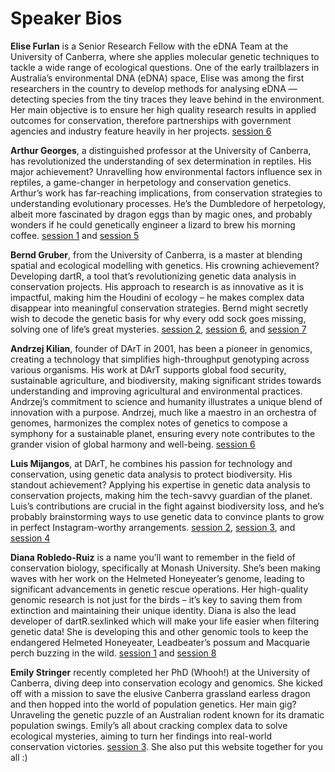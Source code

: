 # Speaker Bios {.unnumbered}

**Elise Furlan** is a Senior Research Fellow with the eDNA Team at the University of Canberra, where she applies molecular genetic techniques to tackle a wide range of ecological questions. One of the early trailblazers in Australia’s environmental DNA (eDNA) space, Elise was among the first researchers in the country to develop methods for analysing eDNA — detecting species from the tiny traces they leave behind in the environment. Her main objective is to ensure her high quality research results in applied outcomes for conservation, therefore partnerships with government agencies and industry feature heavily in her projects. [session 6](session06.qmd)

**Arthur Georges**, a distinguished professor at the University of Canberra, has revolutionized the understanding of sex determination in reptiles. His major achievement? Unravelling how environmental factors influence sex in reptiles, a game-changer in herpetology and conservation genetics. Arthur's work has far-reaching implications, from conservation strategies to understanding evolutionary processes. He's the Dumbledore of herpetology, albeit more fascinated by dragon eggs than by magic ones, and probably wonders if he could genetically engineer a lizard to brew his morning coffee. [session 1](session01.qmd) and [session 5](session05.qmd)

**Bernd Gruber**, from the University of Canberra, is a master at blending spatial and ecological modelling with genetics. His crowning achievement? Developing dartR, a tool that's revolutionizing genetic data analysis in conservation projects. His approach to research is as innovative as it is impactful, making him the Houdini of ecology -- he makes complex data disappear into meaningful conservation strategies. Bernd might secretly wish to decode the genetic basis for why every odd sock goes missing, solving one of life's great mysteries. [session 2](session02.qmd), [session 6](session06.qmd), and [session 7](session07.qmd)

**Andrzej Kilian**, founder of DArT in 2001, has been a pioneer in genomics, creating a technology that simplifies high-throughput genotyping across various organisms. His work at DArT supports global food security, sustainable agriculture, and biodiversity, making significant strides towards understanding and improving agricultural and environmental practices. Andrzej's commitment to science and humanity illustrates a unique blend of innovation with a purpose. Andrzej, much like a maestro in an orchestra of genomes, harmonizes the complex notes of genetics to compose a symphony for a sustainable planet, ensuring every note contributes to the grander vision of global harmony and well-being. [session 6](session06.qmd)

**Luis Mijangos**, at DArT, he combines his passion for technology and conservation, using genetic data analysis to protect biodiversity. His standout achievement? Applying his expertise in genetic data analysis to conservation projects, making him the tech-savvy guardian of the planet. Luis's contributions are crucial in the fight against biodiversity loss, and he's probably brainstorming ways to use genetic data to convince plants to grow in perfect Instagram-worthy arrangements. [session 2](session02.qmd), [session 3](session03.qmd), and [session 4](session04.qmd)

**Diana Robledo-Ruiz** is a name you'll want to remember in the field of conservation biology, specifically at Monash University. She's been making waves with her work on the Helmeted Honeyeater's genome, leading to significant advancements in genetic rescue operations. Her high-quality genomic research is not just for the birds -- it's key to saving them from extinction and maintaining their unique identity. Diana is also the lead developer of dartR.sexlinked which will make your life easier when filtering genetic data! She is developing this and other genomic tools to keep the endangered Helmeted Honeyeater, Leadbeater's possum and Macquarie perch buzzing in the wild. [session 1](session01.qmd) and [session 8](session08.qmd)

**Emily Stringer** recently completed her PhD (Whooh!) at the University of Canberra, diving deep into conservation ecology and genomics. She kicked off with a mission to save the elusive Canberra grassland earless dragon and then hopped into the world of population genetics. Her main gig? Unraveling the genetic puzzle of an Australian rodent known for its dramatic population swings. Emily's all about cracking complex data to solve ecological mysteries, aiming to turn her findings into real-world conservation victories. [session 3](session03.qmd). She also put this website together for you all :)
